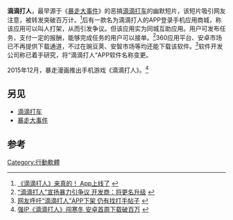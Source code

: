 '''滴滴打人'''，最早源于《[[暴走大事件|暴走大事件]]》的恶搞[[滴滴打车|滴滴打车]]的幽默短片，该短片吸引网友注意，被转发突破百万计。<ref>[http://www.chinatimes.com/cn/realtimenews/20150418003219-260409 《滴滴打人》来真的！ App上线了] {{webarchive|url=https://web.archive.org/web/20150524193239/http://www.chinatimes.com/cn/realtimenews/20150418003219-260409 |date=2015-05-24 }}</ref>后有一款名为滴滴打人的APP登录手机应用商城，称该应用可以叫人打架，从而引发争议。但该应用实为同城互助应用。用户可发布任务，支付一定的报酬，能够完成任务的用户可以接单。<ref>[http://tech.gmw.cn/2015-04/22/content_15426431.htm “滴滴打人”宣扬暴力引争议 开发商：将更名升级] {{webarchive|url=https://web.archive.org/web/20150524175056/http://tech.gmw.cn/2015-04/22/content_15426431.htm |date=2015-05-24 }}</ref>360应用平台、安卓市场已不再提供下载通道，不过在豌豆荚、安智市场等均还能下载该软件。<ref>[http://m.sohu.com/n/411549504/?_trans_=000115_3w 网友呼吁“滴滴打人”APP下架 仍有找打手帖子] {{webarchive|url=https://web.archive.org/web/20150524180158/http://m.sohu.com/n/411549504/?_trans_=000115_3w |date=2015-05-24 }}</ref>软件开发公司称已着手研究，将“滴滴打人”APP软件名称变更。

2015年12月，暴走漫画推出手机游戏《滴滴打人》。<ref>[http://www.juxia.com/sjwy/news-7897.html 强IP《滴滴打人》闯寒冬 安卓首周下载破百万] {{webarchive|url=https://web.archive.org/web/20151222153810/http://www.juxia.com/sjwy/news-7897.html |date=2015-12-22 }}</ref>

==另见==
*[[滴滴打车|滴滴打车]]
*[[暴走大事件|暴走大事件]]
==参考==
{{reflist}}

[[Category:行動軟體|Category:行動軟體]]